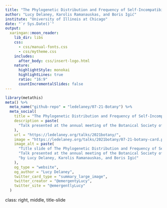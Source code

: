```yaml
---
title: "The Phylogenetic Distribution and Frequency of Self-Incompatibility in the Legumes"
author: "Lucy Delaney, Karolis Ramanauskas, and Boris Igić"
institute: "University of Illinois at Chicago"
date: "`r Sys.Date()`"
output:
  xaringan::moon_reader:
    lib_dir: libs
    css:
      - css/manual-fonts.css
      - css/mytheme.css
    includes:
      after_body: css/insert-logo.html
    nature:
      highlightStyle: monokai
      highlightLines: true
      ratio: "16:9"
      countIncrementalSlides: false
---
```


```r
library(metathis)
meta() %>%
  meta_name("github-repo" = "ledelaney/07-21-Botany") %>% 
  meta_social(
    title = "The Phylogenetic Distribution and Frequency of Self-Incompatibility in the Legumes",
    description = paste(
      "Talk presented at the annual meeting of the Botanical Society of America, 2021"
    ),
    url = "https://ledelaney.org/talks/2021botany/",
    image = "https://ledelaney.org/talks/2021botany/07-21-botany-card.png",
    image_alt = paste(
      "Title slide of The Phylogenetic Distribution and Frequency of Self-Incompatibility in the Legumes", 
      "Talk presented at the annual meeting of the Botanical Society of America, 2021", 
      "by Lucy Delaney, Karolis Ramanauskas, and Boris Igić"
    ),
    og_type = "website",
    og_author = "Lucy Delaney",
    twitter_card_type = "summary_large_image",
    twitter_creator = "@emergentyLucy",
    twitter_site = "@emergentlyLucy"
  )
```

class: right, middle, title-slide
